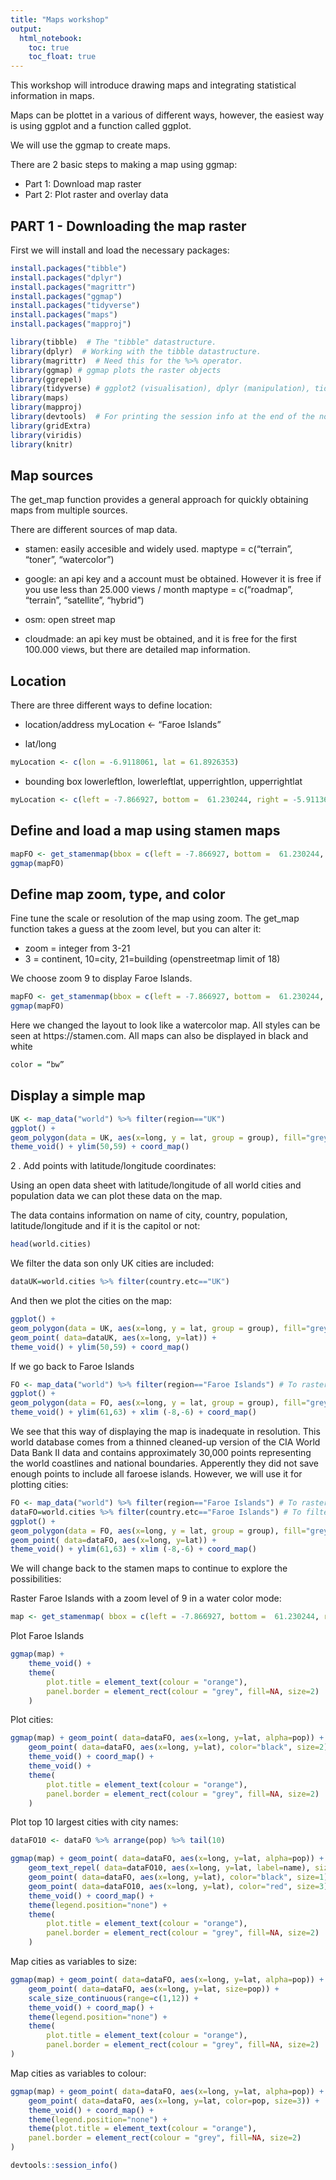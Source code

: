 ```yaml
---
title: "Maps workshop"
output:
  html_notebook:
    toc: true
    toc_float: true
---
```


This workshop will introduce drawing maps and integrating statistical information in maps.

Maps can be plottet in a various of different ways, however, the easiest way is using ggplot and a function called ggplot.

We will use the ggmap to create maps.

There are 2 basic steps to making a map using ggmap:

- Part 1: Download map raster
- Part 2: Plot raster and overlay data

## PART 1 - Downloading the map raster

First we will install and load the necessary packages:

```r
install.packages("tibble")
install.packages("dplyr")
install.packages("magrittr")
install.packages("ggmap")
install.packages("tidyverse")
install.packages("maps")
install.packages("mapproj")
```


```r
library(tibble)  # The "tibble" datastructure.
library(dplyr)  # Working with the tibble datastructure.
library(magrittr)  # Need this for the %>% operator.
library(ggmap) # ggmap plots the raster objects
library(ggrepel)
library(tidyverse) # ggplot2 (visualisation), dplyr (manipulation), tidyr (tidying), readr (import) and more packages loaded in one
library(maps)
library(mapproj)
library(devtools)  # For printing the session info at the end of the notebook.
library(gridExtra)
library(viridis)
library(knitr)
```

## Map sources

The get_map function provides a general approach for quickly obtaining maps from multiple sources.

There are different sources of map data.

- stamen: easily accesible and widely used.
maptype = c(“terrain”, “toner”, “watercolor”)

- google: an api key and a account must be obtained. However it is free if you use less than 25.000 views / month
maptype = c(“roadmap”, “terrain”, “satellite”, “hybrid”)

- osm: open street map

- cloudmade: an api key must be obtained, and it is free for the first 100.000 views, but there are detailed map information.

## Location

There are three different ways to define location:

- location/address
myLocation <- "Faroe Islands”

- lat/long
```r
myLocation <- c(lon = -6.9118061, lat = 61.8926353)
```

- bounding box lowerleftlon, lowerleftlat, upperrightlon, upperrightlat
```r
myLocation <- c(left = -7.866927, bottom =  61.230244, right = -5.91136, top = 62.605639)
```

## Define and load a map using stamen maps

```r
mapFO <- get_stamenmap(bbox = c(left = -7.866927, bottom =  61.230244, right = -5.91136, top = 62.605639), zoom=8, maptype = "terrain", crop=FALSE) # crop = FALSE because otherwise the map is slightly shifted when we overlay data.
ggmap(mapFO)
```

## Define map zoom, type, and color

Fine tune the scale or resolution of the map using zoom. The get_map function takes a guess at the zoom level, but you can alter it:

- zoom = integer from 3-21
- 3 = continent, 10=city, 21=building (openstreetmap limit of 18)

We choose zoom 9 to display Faroe Islands.

```r
mapFO <- get_stamenmap(bbox = c(left = -7.866927, bottom =  61.230244, right = -5.91136, top = 62.605639), zoom = 9, maptype = "watercolor", crop=FALSE) # crop = FALSE because otherwise the map is slightly shifted when we overlay data.
ggmap(mapFO)
```

Here we changed the layout to look like a watercolor map. All styles can be seen at https://stamen.com. All maps can also be displayed in black and white
```r
color = “bw”
```


## Display a simple map

```r
UK <- map_data("world") %>% filter(region=="UK")
ggplot() +
geom_polygon(data = UK, aes(x=long, y = lat, group = group), fill="grey", alpha=0.3) +
theme_void() + ylim(50,59) + coord_map() 
```

2 . Add points with latitude/longitude coordinates:

Using an open data sheet with latitude/longitude of all world cities and population data we can plot these data on the map.

The data contains information on name of city, country, population, latitude/longitude and if it is the capitol or not:

```r
head(world.cities)
```

We filter the data son only UK cities are included:

```r
dataUK=world.cities %>% filter(country.etc=="UK")
```

And then we plot the cities on the map:

```r
ggplot() +
geom_polygon(data = UK, aes(x=long, y = lat, group = group), fill="grey", alpha=0.3) +
geom_point( data=dataUK, aes(x=long, y=lat)) +
theme_void() + ylim(50,59) + coord_map() 
```

If we go back to Faroe Islands

```r
FO <- map_data("world") %>% filter(region=="Faroe Islands") # To raster the map
ggplot() +
geom_polygon(data = FO, aes(x=long, y = lat, group = group), fill="grey", alpha=0.3) +
theme_void() + ylim(61,63) + xlim (-8,-6) + coord_map() 
```

We see that this way of displaying the map is inadequate in resolution. This world database comes from a thinned cleaned-up version of the CIA World Data Bank II data and contains approximately 30,000 points representing the world coastlines and national boundaries. Apperently they did not save enough points to include all faroese islands. However, we will use it for plotting cities: 

```r
FO <- map_data("world") %>% filter(region=="Faroe Islands") # To raster the map
dataFO=world.cities %>% filter(country.etc=="Faroe Islands") # To filter cities from the world.cities database
ggplot() +
geom_polygon(data = FO, aes(x=long, y = lat, group = group), fill="grey", alpha=0.3) +
geom_point( data=dataFO, aes(x=long, y=lat)) +
theme_void() + ylim(61,63) + xlim (-8,-6) + coord_map() 
```

We will change back to the stamen maps to continue to explore the possibilities:

Raster Faroe Islands with a zoom level of 9 in a water color mode:

```r
map <- get_stamenmap( bbox = c(left = -7.866927, bottom =  61.230244, right = -5.91136, top = 62.605639), zoom = 9, maptype = "watercolor")
```

Plot Faroe Islands

```r
ggmap(map) + 
    theme_void() + 
    theme(
        plot.title = element_text(colour = "orange"), 
        panel.border = element_rect(colour = "grey", fill=NA, size=2)
    )
```


Plot cities:

```r
ggmap(map) + geom_point( data=dataFO, aes(x=long, y=lat, alpha=pop)) +
    geom_point( data=dataFO, aes(x=long, y=lat), color="black", size=2) +
    theme_void() + coord_map() +
    theme_void() + 
    theme(
        plot.title = element_text(colour = "orange"), 
        panel.border = element_rect(colour = "grey", fill=NA, size=2) 
    )
```

Plot top 10 largest cities with city names:

```r
dataFO10 <- dataFO %>% arrange(pop) %>% tail(10)

ggmap(map) + geom_point( data=dataFO, aes(x=long, y=lat, alpha=pop)) +
    geom_text_repel( data=dataFO10, aes(x=long, y=lat, label=name), size=4) +
    geom_point( data=dataFO, aes(x=long, y=lat), color="black", size=1) +
    geom_point( data=dataFO10, aes(x=long, y=lat), color="red", size=3) +
    theme_void() + coord_map() +
    theme(legend.position="none") +
    theme(
        plot.title = element_text(colour = "orange"), 
        panel.border = element_rect(colour = "grey", fill=NA, size=2) 
    )
```


Map cities as variables to size:

```r
ggmap(map) + geom_point( data=dataFO, aes(x=long, y=lat, alpha=pop)) +
    geom_point( data=dataFO, aes(x=long, y=lat, size=pop)) +
    scale_size_continuous(range=c(1,12)) +
    theme_void() + coord_map() +
    theme(legend.position="none") +
    theme(
        plot.title = element_text(colour = "orange"), 
        panel.border = element_rect(colour = "grey", fill=NA, size=2) 
)
```

Map cities as variables to colour:

```r
ggmap(map) + geom_point( data=dataFO, aes(x=long, y=lat, alpha=pop)) +
    geom_point( data=dataFO, aes(x=long, y=lat, color=pop, size=3)) +
    theme_void() + coord_map() +
    theme(legend.position="none") +
    theme(plot.title = element_text(colour = "orange"), 
    panel.border = element_rect(colour = "grey", fill=NA, size=2) 
)
```



```r
devtools::session_info()
```

